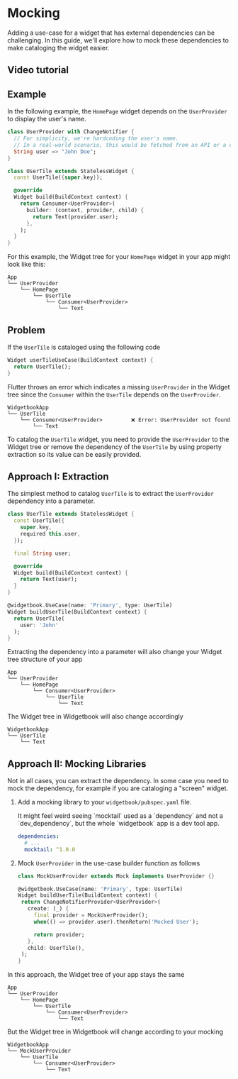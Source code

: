 # Mocking

Adding a use-case for a widget that has external dependencies can be challenging.
In this guide, we'll explore how to mock these dependencies to make cataloging the widget easier.

## Video tutorial

<YouTube id="ytu7ADEsukE?start=1410&end=1730" />

## Example

In the following example, the `HomePage` widget depends on the `UserProvider` to display the user's name.

```dart
class UserProvider with ChangeNotifier {
  // For simplicity, we're hardcoding the user's name.
  // In a real-world scenario, this would be fetched from an API or a database.
  String user => "John Doe";
}
```

```dart
class UserTile extends StatelessWidget {
  const UserTile({super.key});

  @override
  Widget build(BuildContext context) {
    return Consumer<UserProvider>(
      builder: (context, provider, child) {
        return Text(provider.user);
      },
    );
  }
}
```

For this example, the Widget tree for your `HomePage` widget in your app might look like this:

```tree
App
└── UserProvider
    └── HomePage
        └── UserTile
            └── Consumer<UserProvider>
                └── Text
```

## Problem

If the `UserTile` is cataloged using the following code

```dart
Widget userTileUseCase(BuildContext context) {
  return UserTile();
}
```

Flutter throws an error which indicates a missing `UserProvider` in the Widget tree since the `Consumer` within the `UserTile` depends on the `UserProvider`. 

```tree
WidgetbookApp
└── UserTile
    └── Consumer<UserProvider>         ❌ Error: UserProvider not found
        └── Text
```

To catalog the `UserTile` widget, you need to provide the `UserProvider` to the Widget tree or remove the dependency of the `UserTile` by using property extraction so its value can be easily provided.

## Approach I: Extraction

The simplest method to catalog `UserTile` is to extract the `UserProvider` dependency into a parameter.

```dart
class UserTile extends StatelessWidget {
  const UserTile({
    super.key,
    required this.user,
  });

  final String user;

  @override
  Widget build(BuildContext context) {
    return Text(user);
  }
}
```

```dart
@widgetbook.UseCase(name: 'Primary', type: UserTile)
Widget buildUserTile(BuildContext context) {
  return UserTile(
    user: 'John'
  );
}
```

Extracting the dependency into a parameter will also change your Widget tree structure of your app

```tree
App
└── UserProvider
    └── HomePage
        └── Consumer<UserProvider>
            └── UserTile
                └── Text
```

The Widget tree in Widgetbook will also change accordingly 

```tree
WidgetbookApp
└── UserTile
    └── Text
```

## Approach II: Mocking Libraries

Not in all cases, you can extract the dependency. In some case you need to mock the dependency, for example if you are cataloging a "screen" widget.

1. Add a mocking library to your `widgetbook/pubspec.yaml` file.

   <Info>
     It might feel weird seeing `mocktail` used as a `dependency` and not a
     `dev_dependency`, but the whole `widgetbook` app is a dev tool app.
   </Info>

   ```yaml
   dependencies:
     # ...
     mocktail: ^1.0.0
   ```

2. Mock `UserProvider` in the use-case builder function as follows

   ```dart
   class MockUserProvider extends Mock implements UserProvider {}

   @widgetbook.UseCase(name: 'Primary', type: UserTile)
   Widget buildUserTile(BuildContext context) {
    return ChangeNotifierProvider<UserProvider>(
      create: (_) {
        final provider = MockUserProvider();
        when(() => provider.user).thenReturn('Mocked User');

        return provider;
      },
      child: UserTile(),
    );
   }
   ```

In this approach, the Widget tree of your app stays the same

```tree
App
└── UserProvider
    └── HomePage
        └── UserTile
            └── Consumer<UserProvider>
                └── Text
```

But the Widget tree in Widgetbook will change according to your mocking

```tree
WidgetbookApp
└── MockUserProvider
    └── UserTile
        └── Consumer<UserProvider>
            └── Text
```